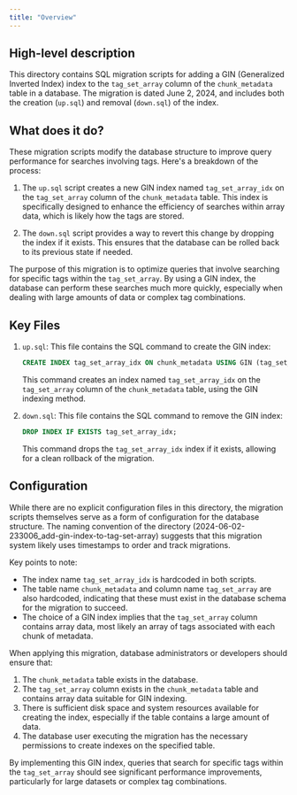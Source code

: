 ```yaml
---
title: "Overview"
---
```


## High-level description
This directory contains SQL migration scripts for adding a GIN (Generalized Inverted Index) index to the `tag_set_array` column of the `chunk_metadata` table in a database. The migration is dated June 2, 2024, and includes both the creation (`up.sql`) and removal (`down.sql`) of the index.

## What does it do?
These migration scripts modify the database structure to improve query performance for searches involving tags. Here's a breakdown of the process:

1. The `up.sql` script creates a new GIN index named `tag_set_array_idx` on the `tag_set_array` column of the `chunk_metadata` table. This index is specifically designed to enhance the efficiency of searches within array data, which is likely how the tags are stored.

2. The `down.sql` script provides a way to revert this change by dropping the index if it exists. This ensures that the database can be rolled back to its previous state if needed.

The purpose of this migration is to optimize queries that involve searching for specific tags within the `tag_set_array`. By using a GIN index, the database can perform these searches much more quickly, especially when dealing with large amounts of data or complex tag combinations.

## Key Files

1. `up.sql`:
   This file contains the SQL command to create the GIN index:
   ```sql
   CREATE INDEX tag_set_array_idx ON chunk_metadata USING GIN (tag_set_array);
   ```
   This command creates an index named `tag_set_array_idx` on the `tag_set_array` column of the `chunk_metadata` table, using the GIN indexing method.

2. `down.sql`:
   This file contains the SQL command to remove the GIN index:
   ```sql
   DROP INDEX IF EXISTS tag_set_array_idx;
   ```
   This command drops the `tag_set_array_idx` index if it exists, allowing for a clean rollback of the migration.

## Configuration
While there are no explicit configuration files in this directory, the migration scripts themselves serve as a form of configuration for the database structure. The naming convention of the directory (2024-06-02-233006_add-gin-index-to-tag-set-array) suggests that this migration system likely uses timestamps to order and track migrations.

Key points to note:
- The index name `tag_set_array_idx` is hardcoded in both scripts.
- The table name `chunk_metadata` and column name `tag_set_array` are also hardcoded, indicating that these must exist in the database schema for the migration to succeed.
- The choice of a GIN index implies that the `tag_set_array` column contains array data, most likely an array of tags associated with each chunk of metadata.

When applying this migration, database administrators or developers should ensure that:
1. The `chunk_metadata` table exists in the database.
2. The `tag_set_array` column exists in the `chunk_metadata` table and contains array data suitable for GIN indexing.
3. There is sufficient disk space and system resources available for creating the index, especially if the table contains a large amount of data.
4. The database user executing the migration has the necessary permissions to create indexes on the specified table.

By implementing this GIN index, queries that search for specific tags within the `tag_set_array` should see significant performance improvements, particularly for large datasets or complex tag combinations.